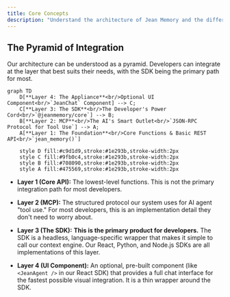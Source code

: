 ```yaml
---
title: Core Concepts
description: "Understand the architecture of Jean Memory and the different ways to integrate."
---
```


## The Pyramid of Integration

Our architecture can be understood as a pyramid. Developers can integrate at the layer that best suits their needs, with the SDK being the primary path for most.

```mermaid
graph TD
    D[**Layer 4: The Appliance**<br/>Optional UI Component<br/>`JeanChat` Component] --> C;
    C[**Layer 3: The SDK**<br/>The Developer's Power Cord<br/>`@jeanmemory/core`] --> B;
    B[**Layer 2: MCP**<br/>The AI's Smart Outlet<br/>`JSON-RPC Protocol for Tool Use`] --> A;
    A[**Layer 1: The Foundation**<br/>Core Functions & Basic REST API<br/>`jean_memory()`]

    style D fill:#c9d1d9,stroke:#1e293b,stroke-width:2px
    style C fill:#9fb0c4,stroke:#1e293b,stroke-width:2px
    style B fill:#708090,stroke:#1e293b,stroke-width:2px
    style A fill:#475569,stroke:#1e293b,stroke-width:2px
```

- **Layer 1 (Core API):** The lowest-level functions. This is not the primary integration path for most developers.

- **Layer 2 (MCP):** The structured protocol our system uses for AI agent "tool use." For most developers, this is an implementation detail they don't need to worry about.

- **Layer 3 (The SDK):** **This is the primary product for developers.** The SDK is a headless, language-specific wrapper that makes it simple to call our context engine. Our React, Python, and Node.js SDKs are all implementations of this layer.

- **Layer 4 (UI Component):** An optional, pre-built component (like `<JeanAgent />` in our React SDK) that provides a full chat interface for the fastest possible visual integration. It is a thin wrapper around the SDK.
